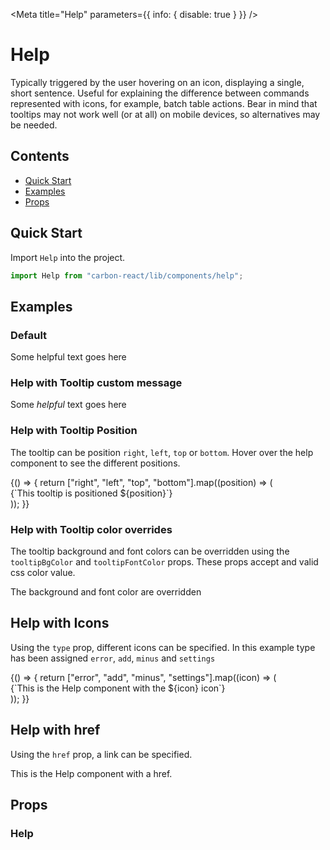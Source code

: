 
<Meta title="Help" parameters={{ info: { disable: true } }} />

# Help

Typically triggered by the user hovering on an icon, displaying a single, short sentence.
Useful for explaining the difference between commands represented with icons, for example, batch table actions.
Bear in mind that tooltips may not work well (or at all) on mobile devices, so alternatives may be needed.

## Contents

- [Quick Start](#quick-start)
- [Examples](#examples)
- [Props](#props)

## Quick Start

Import `Help` into the project.

```javascript
import Help from "carbon-react/lib/components/help";
```

## Examples

### Default

<Preview>
  <Story name="default" parameters={{ chromatic: { disable: true } }}>
    <div style={{ margin: "64px" }}>
      <Help ariaLabel="Some helpful text goes here">
        Some helpful text goes here
      </Help>
    </div>
  </Story>
</Preview>

### Help with Tooltip custom message

<Preview>
  <Story
    name="with Tooltip custom message"
    parameters={{ chromatic: { disable: true } }}
  >
    <div style={{ margin: "64px" }}>
      <Help ariaLabel="Some helpful text goes here">
        <Icon type="add" color="red" />
        <Icon type="add" color="green" />
        <Icon type="add" color="blue" /> Some <em>helpful</em> text goes here
      </Help>
    </div>
  </Story>
</Preview>

### Help with Tooltip Position

The tooltip can be position `right`, `left`, `top` or `bottom`.
Hover over the help component to see the different positions.

<Preview>
  <Story name="with Tooltip Position">
    {() => {
      return ["right", "left", "top", "bottom"].map((position) => (
        <div style={{ margin: "64px 300px" }}>
          <Help
            tooltipPosition={position}
            isFocused={true}
            ariaLabel={`This tooltip is positioned ${position}`}
          >
            {`This tooltip is positioned ${position}`}
          </Help>
        </div>
      ));
    }}
  </Story>
</Preview>

### Help with Tooltip color overrides

The tooltip background and font colors can be overridden using the `tooltipBgColor` and `tooltipFontColor` props. These
props accept and valid css color value.

<Preview>
  <Story
    name="with Tooltip color overrides"
    parameters={{ chromatic: { disable: true } }}
  >
    <div style={{ margin: "64px 300px" }}>
      <Help
        tooltipBgColor="lightblue"
        tooltipFontColor="black"
        ariaLabel="The background and font color are overridden"
      >
        The background and font color are overridden
      </Help>
    </div>
  </Story>
</Preview>

## Help with Icons

Using the `type` prop, different icons can be specified. In this example type has been assigned `error`, `add`, `minus` and `settings`

<Preview>
  <Story name="with Icons" parameters={{ chromatic: { disable: true } }}>
    {() => {
      return ["error", "add", "minus", "settings"].map((icon) => (
        <div style={{ margin: "64px" }}>
          <Help
            type={`${icon}`}
            ariaLabel={`This is the Help component with the ${icon} icon`}
          >
            {`This is the Help component with the ${icon} icon`}
          </Help>
        </div>
      ));
    }}
  </Story>
</Preview>

## Help with href

Using the `href` prop, a link can be specified.

<Preview>
  <Story name="with href" parameters={{ chromatic: { disable: true } }}>
    <div style={{ margin: "64px" }}>
      <Help
        href="https://carbon.sage.com"
        ariaLabel="This is the Help component with a href."
      >
        This is the Help component with a href.
      </Help>
    </div>
  </Story>
</Preview>

## Props

### Help

<StyledSystemProps of={Help} noHeader margin />
